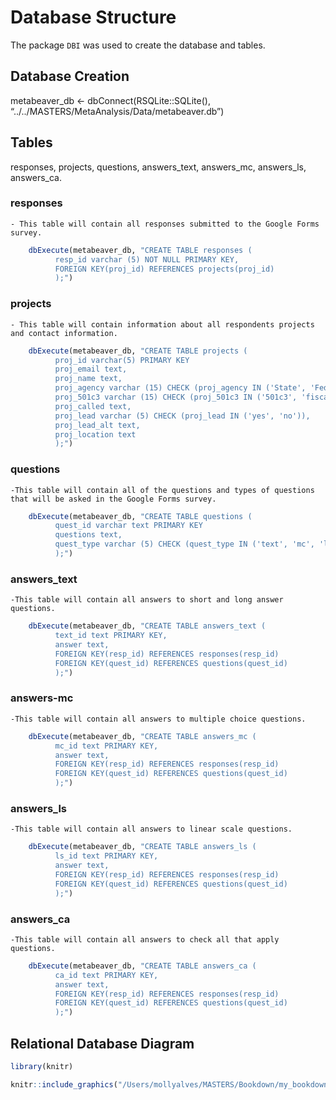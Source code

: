 # Database Structure

The package `DBI` was used to create the database and tables.

## Database Creation

metabeaver_db <- dbConnect(RSQLite::SQLite(), "../../MASTERS/MetaAnalysis/Data/metabeaver.db")

## Tables

responses, 
projects, 
questions, 
answers_text, 
answers_mc, 
answers_ls, 
answers_ca.

### responses 
 
    - This table will contain all responses submitted to the Google Forms survey.

```r
    dbExecute(metabeaver_db, "CREATE TABLE responses (
          resp_id varchar (5) NOT NULL PRIMARY KEY,
          FOREIGN KEY(proj_id) REFERENCES projects(proj_id)
          );")
```

### projects

    - This table will contain information about all respondents projects and contact information.

```r
    dbExecute(metabeaver_db, "CREATE TABLE projects (
          proj_id varchar(5) PRIMARY KEY
          proj_email text,
          proj_name text,
          proj_agency varchar (15) CHECK (proj_agency IN ('State', 'Federal', 'Tribal', 'Non Profit', 'For Profit')),
          proj_501c3 varchar (15) CHECK (proj_501c3 IN ('501c3', 'fiscal sponsor')),
          proj_called text,
          proj_lead varchar (5) CHECK (proj_lead IN ('yes', 'no')),
          proj_lead_alt text,
          proj_location text
          );")
```

### questions

    -This table will contain all of the questions and types of questions that will be asked in the Google Forms survey.

```r
    dbExecute(metabeaver_db, "CREATE TABLE questions (
          quest_id varchar text PRIMARY KEY
          questions text,
          quest_type varchar (5) CHECK (quest_type IN ('text', 'mc', 'ls', 'ca')),
          );")
```

### answers_text

    -This table will contain all answers to short and long answer questions.

```r
    dbExecute(metabeaver_db, "CREATE TABLE answers_text (
          text_id text PRIMARY KEY,
          answer text,
          FOREIGN KEY(resp_id) REFERENCES responses(resp_id)
          FOREIGN KEY(quest_id) REFERENCES questions(quest_id)
          );")
```

### answers-mc

    -This table will contain all answers to multiple choice questions.

```r
    dbExecute(metabeaver_db, "CREATE TABLE answers_mc (
          mc_id text PRIMARY KEY,
          answer text,
          FOREIGN KEY(resp_id) REFERENCES responses(resp_id)
          FOREIGN KEY(quest_id) REFERENCES questions(quest_id)
          );")
```

### answers_ls

    -This table will contain all answers to linear scale questions.

```r
    dbExecute(metabeaver_db, "CREATE TABLE answers_ls (
          ls_id text PRIMARY KEY,
          answer text,
          FOREIGN KEY(resp_id) REFERENCES responses(resp_id)
          FOREIGN KEY(quest_id) REFERENCES questions(quest_id)
          );")
```

### answers_ca

    -This table will contain all answers to check all that apply questions.

```r
    dbExecute(metabeaver_db, "CREATE TABLE answers_ca (
          ca_id text PRIMARY KEY,
          answer text,
          FOREIGN KEY(resp_id) REFERENCES responses(resp_id)
          FOREIGN KEY(quest_id) REFERENCES questions(quest_id)
          );")
```


## Relational Database Diagram

```r
library(knitr)
```

```r
knitr::include_graphics("/Users/mollyalves/MASTERS/Bookdown/my_bookdown_website/ReproDat_Assignment3.pdf", rel_path= getOption("knitr.graphics.rel_path", TRUE))
```
